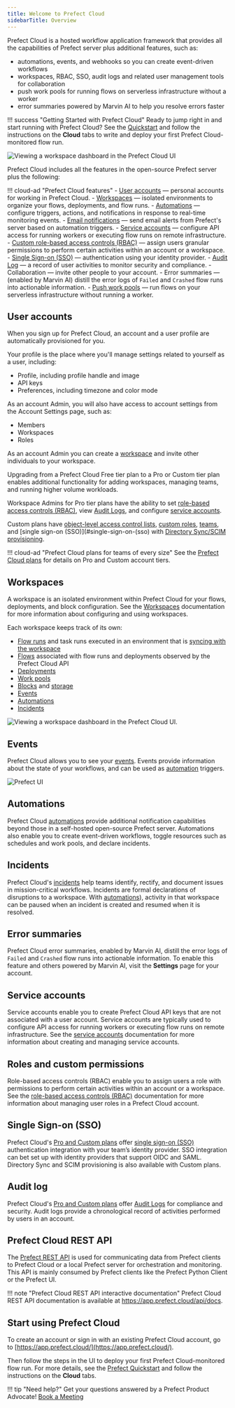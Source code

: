 ```yaml
---
title: Welcome to Prefect Cloud
sidebarTitle: Overview
---
```


Prefect Cloud is a hosted workflow application framework that provides all the capabilities of Prefect server plus additional features, such as:

- automations, events, and webhooks so you can create event-driven workflows
- workspaces, RBAC, SSO, audit logs and related user management tools for collaboration
- push work pools for running flows on serverless infrastructure without a worker
- error summaries powered by Marvin AI to help you resolve errors faster

!!! success "Getting Started with Prefect Cloud"
    Ready to jump right in and start running with Prefect Cloud? See the [Quickstart](/2.17.1/getting-started/quickstart/) and follow the instructions on the **Cloud** tabs to write and deploy your first Prefect Cloud-monitored flow run.

![Viewing a workspace dashboard in the Prefect Cloud UI](/2.17.1/img/ui/cloud-dashboard.png)

Prefect Cloud includes all the features in the open-source Prefect server plus the following:

!!! cloud-ad "Prefect Cloud features"
    - [User accounts](#user-accounts) &mdash; personal accounts for working in Prefect Cloud.
    - [Workspaces](/2.17.1/cloud/workspaces/) &mdash; isolated environments to organize your flows, deployments, and flow runs.
    - [Automations](/2.17.1/cloud/automations/) &mdash; configure triggers, actions, and notifications in response to real-time monitoring events.
    - [Email notifications](/2.17.1/cloud/automations/) &mdash; send email alerts from Prefect's server based on automation triggers.
    - [Service accounts](/2.17.1/cloud/users/service-accounts/) &mdash; configure API access for running workers or executing flow runs on remote infrastructure.
    - [Custom role-based access controls (RBAC)](/2.17.1/cloud/users/roles/) &mdash; assign users granular permissions to perform certain activities within an account or a workspace.
    - [Single Sign-on (SSO)](/2.17.1/cloud/users/sso/) &mdash; authentication using your identity provider.
    - [Audit Log](/2.17.1/cloud/users/audit-log/) &mdash; a record of user activities to monitor security and compliance.
    - Collaboration &mdash; invite other people to your account.
    - Error summaries  &mdash; (enabled by Marvin AI) distill the error logs of `Failed` and `Crashed` flow runs into actionable information.
    - [Push work pools](/2.17.1/guides/deployment/push-work-pools/) &mdash; run flows on your serverless infrastructure without running a worker.

## User accounts

When you sign up for Prefect Cloud, an account and a user profile are automatically provisioned for you.

Your profile is the place where you'll manage settings related to yourself as a user, including:

- Profile, including profile handle and image
- API keys
- Preferences, including timezone and color mode

As an account Admin, you will also have access to account settings from the Account Settings page, such as:

- Members
- Workspaces
- Roles

As an account Admin you can create a [workspace](#workspaces) and invite other individuals to your workspace.

Upgrading from a Prefect Cloud Free tier plan to a Pro or Custom tier plan enables additional functionality for adding workspaces, managing teams, and running higher volume workloads.

Workspace Admins for Pro tier plans have the ability to set [role-based access controls (RBAC)](#roles-and-custom-permissions), view [Audit Logs](#audit-log), and configure [service accounts](#service-accounts).

Custom plans have [object-level access control lists](/2.17.1/cloud/users/object-access-control-lists/), [custom roles](/2.17.1/cloud/users/roles/), [teams](/2.17.1/cloud/users/teams/), and [single sign-on (SSO)](#single-sign-on-(sso) with [Directory Sync/SCIM provisioning](/2.17.1/cloud/users/sso/#scim-provisioning).

!!! cloud-ad "Prefect Cloud plans for teams of every size"
    See the [Prefect Cloud plans](https://www.prefect.io/pricing/) for details on Pro and Custom account tiers.

## Workspaces

A workspace is an isolated environment within Prefect Cloud for your flows, deployments, and block configuration.
See the [Workspaces](/2.17.1/cloud/workspaces/) documentation for more information about configuring and using workspaces.

Each workspace keeps track of its own:

- [Flow runs](/2.17.1/concepts/flows/) and task runs executed in an environment that is [syncing with the workspace](/2.17.1/cloud/workspaces/)
- [Flows](/2.17.1/concepts/flows/) associated with flow runs and deployments observed by the Prefect Cloud API
- [Deployments](/2.17.1/concepts/deployments/)
- [Work pools](/2.17.1/concepts/work-pools/)
- [Blocks](/2.17.1/concepts/blocks/) and [storage](/2.17.1/concepts/storage/)
- [Events](/2.17.1/cloud/events/)
- [Automations](/2.17.1/concepts/automations/)
- [Incidents](/2.17.1/cloud/incidents/)

![Viewing a workspace dashboard in the Prefect Cloud UI.](/2.17.1/img/ui/cloud-new-workspace.png)

## Events

Prefect Cloud allows you to see your [events](/2.17.1/cloud/events/). Events provide information about the state of your workflows, and can be used as [automation](/2.17.1/concepts/automations/) triggers.

![Prefect UI](/2.17.1/img/ui/event-feed.png)

## Automations

Prefect Cloud [automations](/2.17.1/concepts/automations/) provide additional notification capabilities beyond those in a self-hosted open-source Prefect server.
Automations also enable you to create event-driven workflows, toggle resources such as schedules and work pools, and declare incidents.

## Incidents <span class="badge pro"></span> <span class="badge custom"></span>

Prefect Cloud's [incidents](/2.17.1/cloud/incidents/) help teams identify, rectify, and document issues in mission-critical workflows.
Incidents are formal declarations of disruptions to a workspace.
With [automations](/2.17.1/cloud/incidents/#incident-automations)), activity in that workspace can be paused when an incident is created and resumed when it is resolved.

## Error summaries

Prefect Cloud error summaries, enabled by Marvin AI, distill the error logs of `Failed` and `Crashed` flow runs into actionable information.
To enable this feature and others powered by Marvin AI, visit the **Settings** page for your account.

## Service accounts <span class="badge pro"></span> <span class="badge custom"></span>

Service accounts enable you to create Prefect Cloud API keys that are not associated with a user account.
Service accounts are typically used to configure API access for running workers or executing flow runs on remote infrastructure.
See the [service accounts](/2.17.1/cloud/users/service-accounts/) documentation for more information about creating and managing service accounts.

## Roles and custom permissions <span class="badge pro"> </span><span class="badge custom"></span>

Role-based access controls (RBAC) enable you to assign users a role with permissions to perform certain activities within an account or a workspace.
See the [role-based access controls (RBAC)](/2.17.1/cloud/users/roles/) documentation for more information about managing user roles in a Prefect Cloud account.

## Single Sign-on (SSO) <span class="badge pro"></span> <span class="badge custom"></span>

Prefect Cloud's [Pro and Custom plans](https://www.prefect.io/pricing) offer [single sign-on (SSO)](/2.17.1/cloud/users/sso/) authentication integration with your team’s identity provider.
SSO integration can bet set up with identity providers that support OIDC and SAML.
Directory Sync and SCIM provisioning is also available with Custom plans.

## Audit log <span class="badge pro"></span> <span class="badge custom"></span>

Prefect Cloud's [Pro and Custom plans](https://www.prefect.io/pricing) offer [Audit Logs](/2.17.1/cloud/users/audit-log/) for compliance and security.
Audit logs provide a chronological record of activities performed by users in an account.

## Prefect Cloud REST API

The [Prefect REST API](/2.17.1/api-ref/rest-api/) is used for communicating data from Prefect clients to Prefect Cloud or a local Prefect server for orchestration and monitoring.
This API is mainly consumed by Prefect clients like the Prefect Python Client or the Prefect UI.

!!! note "Prefect Cloud REST API interactive documentation"
    Prefect Cloud REST API documentation is available at <a href="https://app.prefect.cloud/api/docs" target="_blank">https://app.prefect.cloud/api/docs</a>.

## Start using Prefect Cloud

To create an account or sign in with an existing Prefect Cloud account, go to [https://app.prefect.cloud/](https://app.prefect.cloud/).

Then follow the steps in the UI to deploy your first Prefect Cloud-monitored flow run. For more details, see the [Prefect Quickstart](/2.17.1/getting-started/quickstart/) and follow the instructions on the **Cloud** tabs.

!!! tip "Need help?"
    Get your questions answered by a Prefect Product Advocate!
    [Book a Meeting](https://calendly.com/prefect-experts/prefect-product-advocates?utm_campaign=prefect_docs_cloud&utm_content=prefect_docs&utm_medium=docs&utm_source=docs)
